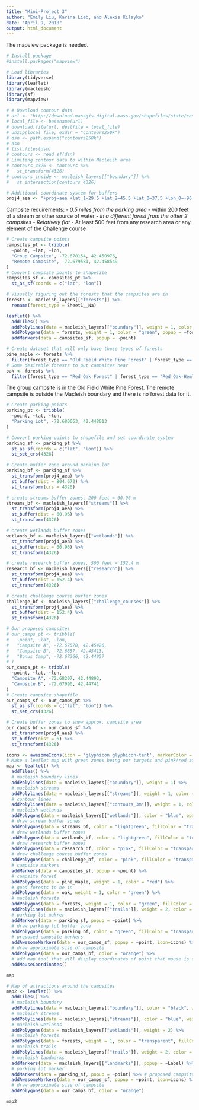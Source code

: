 ```yaml
---
title: "Mini-Project 3"
author: "Emily Liu, Karina Lieb, and Alexis Kilayko"
date: "April 9, 2018"
output: html_document
---
```

The mapview package is needed.

```r
# Install package
#install.packages("mapview")

# Load libraries
library(tidyverse)
library(leaflet)
library(macleish)
library(sf)
library(mapview)
```

```r
# # Download contour data
# url <- "http://download.massgis.digital.mass.gov/shapefiles/state/contours250k.zip"
# local_file <- basename(url)
# download.file(url, destfile = local_file)
# unzip(local_file, exdir = "contours250k")
# dsn <- path.expand("contours250k")
# dsn
# list.files(dsn)
# contours <- read_sf(dsn)
# Limiting contour data to within Macleish area
# contours_4326 <- contours %>%
#   st_transform(4326)
# contours_inside <- macleish_layers[["boundary"]] %>%
#   st_intersection(contours_4326)
```

```r
# Additional coordinate system for buffers
proj4_aea <- "+proj=aea +lat_1=29.5 +lat_2=45.5 +lat_0=37.5 +lon_0=-96 +x_0=0 +y_0=0 +ellps=GRS80 +datum=NAD83 +units=m +no_defs"
```



Campsite requirements:
*- 0.5 miles from the parking area
*- within 200 feet of a stream or other source of water
*- in a different forest from the other 2 campsites
- Relatively flat
*- At least 500 feet from any research area or any element of the Challenge course




```r
# Create campsite points
campsites_pt <- tribble(
  ~point, ~lat, ~lon,
  "Group Campsite", -72.678154, 42.450976,
  "Remote Campsite", -72.679581, 42.458549
)
# Convert campsite points to shapefile
campsites_sf <- campsites_pt %>%
  st_as_sf(coords = c("lat", "lon"))
```

```r
# Visually figuring out the forests that the campsites are in
forests <- macleish_layers[["forests"]] %>%
  rename(forest_type = Sheet1__Na)

leaflet() %>%
  addTiles() %>%
  addPolylines(data = macleish_layers[["boundary"]], weight = 1, color = "black") %>%
  addPolygons(data = forests, weight = 1, color = "green", popup = ~forest_type) %>%
  addMarkers(data = campsites_sf, popup = ~point)

# Create dataset that will only have those types of forests
pine_maple <- forests %>%
  filter(forest_type == "Old Field White Pine Forest" | forest_type == "Sugar Maple Forest")
# Some desirable forests to put campsites near
oak <- forests %>%
  filter(forest_type == "Red Oak Forest" | forest_type == "Red Oak-Hemlock Forest" | forest_type == "Abandoned Pasture")
```

The group campsite is in the Old Field White Pine Forest. The remote campsite is outside the Macleish boundary and there is no forest data for it.

```r
# Create parking points
parking_pt <- tribble(
  ~point, ~lat, ~lon,
  "Parking Lot", -72.680663, 42.448013 
)

# Convert parking points to shapefile and set coordinate system
parking_sf <- parking_pt %>%
  st_as_sf(coords = c("lat", "lon")) %>%
  st_set_crs(4326)

# Create buffer zone around parking lot
parking_bf <- parking_sf %>%
  st_transform(proj4_aea) %>%
  st_buffer(dist = 804.672) %>%
  st_transform(crs = 4326)

```

```r
# create streams buffer zones, 200 feet = 60.96 m
streams_bf <- macleish_layers[["streams"]] %>%
  st_transform(proj4_aea) %>%
  st_buffer(dist = 60.96) %>%
  st_transform(4326)

# create wetlands buffer zones
wetlands_bf <- macleish_layers[["wetlands"]] %>%
  st_transform(proj4_aea) %>%
  st_buffer(dist = 60.96) %>%
  st_transform(4326)

# create research buffer zones, 500 feet = 152.4 m
research_bf <- macleish_layers[["research"]] %>%
  st_transform(proj4_aea) %>%
  st_buffer(dist = 152.4) %>%
  st_transform(4326)

# create challenge course buffer zones
challenge_bf <- macleish_layers[["challenge_courses"]] %>%
  st_transform(proj4_aea) %>%
  st_buffer(dist = 152.4) %>%
  st_transform(4326)
```

```r
# Our proposed campsites
# our_camps_pt <- tribble(
#   ~point, ~lat, ~lon,
#   "Campsite A", -72.67578, 42.45426,
#   "Campsite B", -72.6857, 42.45413,
#   "Bonus Camp", -72.67366, 42.44957
# )
our_camps_pt <- tribble(
  ~point, ~lat, ~lon,
  "Campsite A", -72.68207, 42.44893,
  "Campsite B", -72.67990, 42.44741
)
# Create campsite shapefile
our_camps_sf <- our_camps_pt %>%
  st_as_sf(coords = c("lat", "lon")) %>%
  st_set_crs(4326)

# Create buffer zones to show approx. campsite area
our_camps_bf <- our_camps_sf %>%
  st_transform(proj4_aea) %>%
  st_buffer(dist = 6) %>%
  st_transform(4326)

```


```r
icons <- awesomeIcons(icon = 'glyphicon glyphicon-tent', markerColor = 'orange')
# Make a leaflet map with green zones being our targets and pink/red zones are our avoid areas
map <- leaflet() %>%
  addTiles() %>%
  # macleish boundary lines
  addPolylines(data = macleish_layers[["boundary"]], weight = 1) %>%
  # macleish streams
  addPolylines(data = macleish_layers[["streams"]], weight = 1, color = "blue") %>%
  # contour lines
  addPolylines(data = macleish_layers[["contours_3m"]], weight = 1, color = "black") %>%
  # macleish wetlands
  addPolygons(data = macleish_layers[["wetlands"]], color = "blue", opacity = 0.5) %>%
  # draw stream buffer zones
  addPolygons(data = streams_bf, color = "lightgreen", fillColor = "transparent") %>%
  # draw wetlands buffer zones
  addPolygons(data = wetlands_bf, color = "lightgreen", fillColor = "transparent") %>%
  # draw research buffer zones
  addPolygons(data = research_bf, color = "pink", fillColor = "transparent") %>%
  # draw challenge course buffer zones
  addPolygons(data = challenge_bf, color = "pink", fillColor = "transparent") %>%
  # campsite markers
  addMarkers(data = campsites_sf, popup = ~point) %>%
  # campsite forest
  addPolygons(data = pine_maple, weight = 1, color = "red") %>%
  # good forests to be in
  addPolygons(data = oak, weight = 1, color = "green") %>%
  # macleish forests
  addPolygons(data = forests, weight = 1, color = "green", fillColor = "transparent", popup = ~forest_type) %>%
  addPolylines(data = macleish_layers[["trails"]], weight = 2, color = ~color, label = ~name) %>%
  # parking lot makrer
  addMarkers(data = parking_sf, popup = ~point) %>%
  # draw parking lot buffer zone
  addPolygons(data = parking_bf, color = "green", fillColor = "transparent") %>%
  # proposed campsite markers
  addAwesomeMarkers(data = our_camps_sf, popup = ~point, icon=icons) %>%
  # draw approximate size of campsite
  addPolygons(data = our_camps_bf, color = "orange") %>%
  # add map tool that will display coordinates of point that mouse is over
  addMouseCoordinates()

map  
```


```r
# Map of attractions around the campsites
map2 <- leaflet() %>%
  addTiles() %>%
  # macleish boundary
  addPolylines(data = macleish_layers[["boundary"]], color = "black", weight = 1, opacity = 0.5) %>%
  # macleish streams
  addPolylines(data = macleish_layers[["streams"]], color = "blue", weight = 2) %>%
  # macleish wetlands
  addPolygons(data = macleish_layers[["wetlands"]], weight = 2) %>%
  # macleish forests
  addPolygons(data = forests, weight = 1, color = "transparent", fillColor = "transparent", popup = ~forest_type) %>%
  # macleish trails
  addPolylines(data = macleish_layers[["trails"]], weight = 2, color = ~color, label = ~name) %>%
  # macleish landmarks
  addMarkers(data = macleish_layers[["landmarks"]], popup = ~Label) %>%
  # parking lot marker
  addMarkers(data = parking_sf, popup = ~point) %>% # proposed campsite markers
  addAwesomeMarkers(data = our_camps_sf, popup = ~point, icon=icons) %>%
  # draw approximate size of campsite
  addPolygons(data = our_camps_bf, color = "orange")

map2
```







